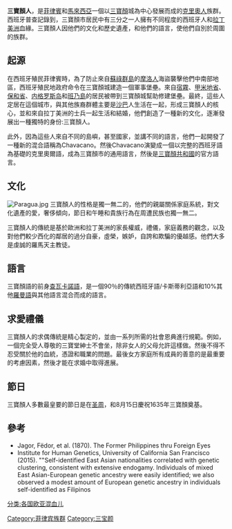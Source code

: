 '''三寶顏人'''，是[[菲律賓|菲律賓]]和[[馬來西亞|馬來西亞]]一個以[[三寶顏|三寶顏]]城為中心發展而成的[[克里奧人|克里奧人]]族群。西班牙普查記錄到，三寶顏市居民中有三分之一人擁有不同程度的西班牙人和[[拉丁美洲|拉丁美洲]]血緣。三寶顏人因他們的文化和歷史遺產，和他們的語言，使他們自別於周圍的族群。

==起源==
在西班牙殖民菲律賓時，為了防止來自[[蘇祿群島|蘇祿群島]]的[[摩洛人|摩洛人]]海盜襲擊他們中南部地區，西班牙殖民地政府命令在三寶顏城建造一個軍事堡壘。來自[[宿霧省|宿霧]]、[[甲米地省|甲米地省]]、[[保和省|保和省]]、[[内格罗斯岛|内格罗斯岛]]和[[班乃島|班乃島]]的居民被帶到三寶顏城幫助修建堡壘。最終，這些人定居在這個城市，與其他族裔群體主要是[[沙巴|沙巴]]人生活在一起，形成三寶顏人的核心，並和來自拉丁美洲的士兵一起生活和結婚，他們創造了一種新的文化，逐漸發展出一種獨特的身份:三寶顏人。

此外，因為這些人來自不同的島嶼，甚至國家，並講不同的語言，他們一起開發了一種新的混合語稱為Chavacano。然後Chavacano演變成一個以完整的西班牙語為基礎的克里奧爾語，成為三寶顏市的通用語言，然後是[[三寶顏共和國|三寶顏共和國]]的官方語言。

==文化==
[[File:Paragua.jpg|thumb]]
三寶顏人的性格是獨一無二的，他們的親屬關係家庭系統，對文化遺產的愛，奢侈傾向，節日和午睡和貴族行為在周遭民族也獨一無二。

三寶顏人的傳統是基於歐洲和拉丁美洲的家長權威，禮儀，家庭義務的觀念，以及對他們較少西化的鄰居的過分自豪，虛榮，嫉妒，自誇和欺騙的優越感。他們大多是虔誠的羅馬天主教徒。

==語言==
三寶顏語的前身[[查瓦卡諾語|查瓦卡諾語]]，是一個90％的傳統西班牙語/卡斯蒂利亞語和10%其他[[羅曼語|羅曼語]]與其他語言混合而成的語言。

==求愛禮儀==
三寶顏人的求偶傳統是精心製定的，並由一系列所需的社會恩典進行規範。例如，一個完全受人尊敬的三寶堂紳士不會坐，除非女人的父母允許這樣做。然後不得不忍受關於他的血統，憑證和職業的問題。最後女方家庭所有成員的善意的是最重要的考慮因素，然後才能在求婚中取得進展。

==節日==
三寶顏人多數最皇要的節日是在[[圣周|圣周]]，和8月15日慶祝1635年三寶顏奠基。

==參考==
*Jagor, Fëdor, et al. (1870). The Former Philippines thru Foreign Eyes
*Institute for Human Genetics, University of California San Francisco (2015). ""Self-identified East Asian nationalities correlated with genetic clustering, consistent with extensive endogamy. Individuals of mixed East Asian-European genetic ancestry were easily identified; we also observed a modest amount of European genetic ancestry in individuals self-identified as Filipinos

{{欧亚人}}

[[分类:各国欧亚混血儿|分类:各国欧亚混血儿]]
[[Category:菲律宾族群|Category:菲律宾族群]]
[[Category:三宝颜|Category:三宝颜]]